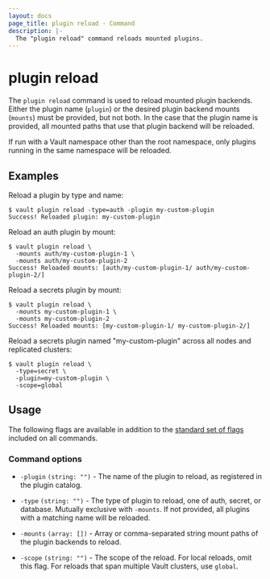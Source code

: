 ```yaml
---
layout: docs
page_title: plugin reload - Command
description: |-
  The "plugin reload" command reloads mounted plugins.
---
```


# plugin reload

The `plugin reload` command is used to reload mounted plugin backends. Either
the plugin name (`plugin`) or the desired plugin backend mounts (`mounts`)
must be provided, but not both. In the case that the plugin name is provided,
all mounted paths that use that plugin backend will be reloaded.

If run with a Vault namespace other than the root namespace, only plugins
running in the same namespace will be reloaded.

## Examples

Reload a plugin by type and name:

```shell-session
$ vault plugin reload -type=auth -plugin my-custom-plugin
Success! Reloaded plugin: my-custom-plugin
```

Reload an auth plugin by mount:

```shell-session
$ vault plugin reload \
  -mounts auth/my-custom-plugin-1 \
  -mounts auth/my-custom-plugin-2
Success! Reloaded mounts: [auth/my-custom-plugin-1/ auth/my-custom-plugin-2/]
```

Reload a secrets plugin by mount:

```shell-session
$ vault plugin reload \
  -mounts my-custom-plugin-1 \
  -mounts my-custom-plugin-2
Success! Reloaded mounts: [my-custom-plugin-1/ my-custom-plugin-2/]
```

Reload a secrets plugin named "my-custom-plugin" across all nodes and replicated clusters:

```shell-session
$ vault plugin reload \
  -type=secret \
  -plugin=my-custom-plugin \
  -scope=global
```

## Usage

The following flags are available in addition to the [standard set of
flags](/vault/docs/commands) included on all commands.

### Command options

- `-plugin` `(string: "")` - The name of the plugin to reload, as registered in
  the plugin catalog.

- `-type` `(string: "")` - The type of plugin to reload, one of auth, secret, or
  database. Mutually exclusive with `-mounts`. If not provided, all plugins
  with a matching name will be reloaded.

- `-mounts` `(array: [])` - Array or comma-separated string mount paths of the
  plugin backends to reload.

- `-scope` `(string: "")` - The scope of the reload. For local reloads, omit this flag.
  For reloads that span multiple Vault clusters, use `global`.
